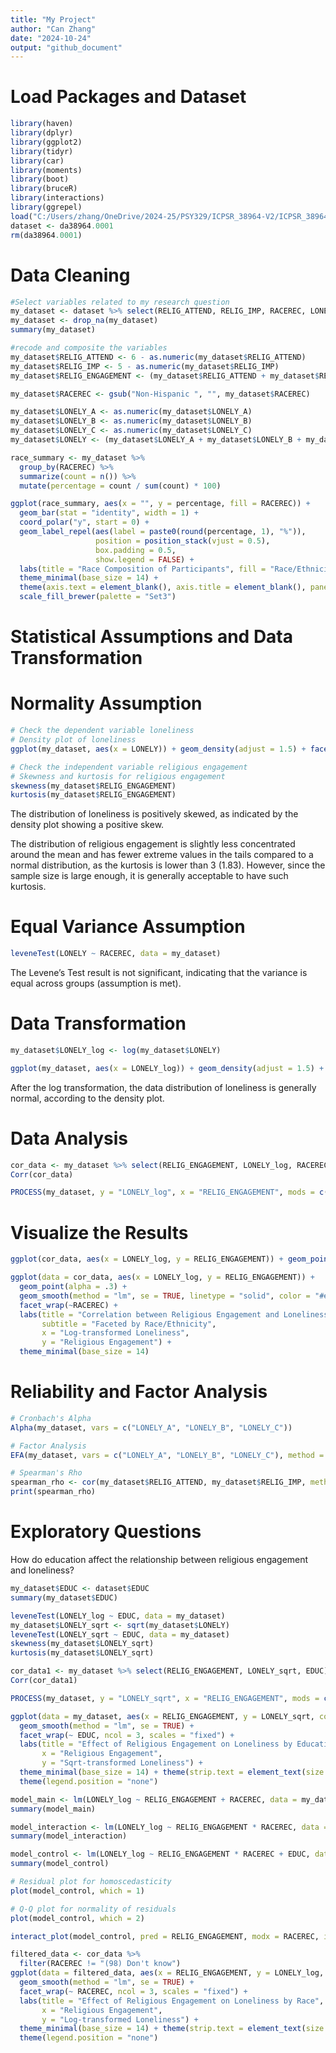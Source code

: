 ```yaml
---
title: "My Project"
author: "Can Zhang"
date: "2024-10-24"
output: "github_document"
---
```

# Load Packages and Dataset
```r

library(haven)
library(dplyr)
library(ggplot2)
library(tidyr)
library(car)
library(moments)
library(boot)
library(bruceR)
library(interactions)
library(ggrepel)
load("C:/Users/zhang/OneDrive/2024-25/PSY329/ICPSR_38964-V2/ICPSR_38964/DS0001/38964-0001-Data.rda")
dataset <- da38964.0001
rm(da38964.0001)

```

# Data Cleaning
```r

#Select variables related to my research question
my_dataset <- dataset %>% select(RELIG_ATTEND, RELIG_IMP, RACEREC, LONELY_A, LONELY_B, LONELY_C)
my_dataset <- drop_na(my_dataset)
summary(my_dataset)

#recode and composite the variables
my_dataset$RELIG_ATTEND <- 6 - as.numeric(my_dataset$RELIG_ATTEND)
my_dataset$RELIG_IMP <- 5 - as.numeric(my_dataset$RELIG_IMP)
my_dataset$RELIG_ENGAGEMENT <- (my_dataset$RELIG_ATTEND + my_dataset$RELIG_IMP) / 2

my_dataset$RACEREC <- gsub("Non-Hispanic ", "", my_dataset$RACEREC)

my_dataset$LONELY_A <- as.numeric(my_dataset$LONELY_A)
my_dataset$LONELY_B <- as.numeric(my_dataset$LONELY_B)
my_dataset$LONELY_C <- as.numeric(my_dataset$LONELY_C)
my_dataset$LONELY <- (my_dataset$LONELY_A + my_dataset$LONELY_B + my_dataset$LONELY_C) / 3

race_summary <- my_dataset %>%
  group_by(RACEREC) %>%
  summarize(count = n()) %>%
  mutate(percentage = count / sum(count) * 100) 

ggplot(race_summary, aes(x = "", y = percentage, fill = RACEREC)) +
  geom_bar(stat = "identity", width = 1) +
  coord_polar("y", start = 0) +
  geom_label_repel(aes(label = paste0(round(percentage, 1), "%")),
                   position = position_stack(vjust = 0.5),
                   box.padding = 0.5,
                   show.legend = FALSE) +
  labs(title = "Race Composition of Participants", fill = "Race/Ethnicity") +
  theme_minimal(base_size = 14) +
  theme(axis.text = element_blank(), axis.title = element_blank(), panel.grid = element_blank()) +
  scale_fill_brewer(palette = "Set3")

```

# Statistical Assumptions and Data Transformation
# Normality Assumption
```r

# Check the dependent variable loneliness
# Density plot of loneliness
ggplot(my_dataset, aes(x = LONELY)) + geom_density(adjust = 1.5) + facet_wrap(~RACEREC) + theme_classic()

# Check the independent variable religious engagement
# Skewness and kurtosis for religious engagement
skewness(my_dataset$RELIG_ENGAGEMENT)
kurtosis(my_dataset$RELIG_ENGAGEMENT)

```

The distribution of loneliness is positively skewed, as indicated by the density plot showing a positive skew.

The distribution of religious engagement is slightly less concentrated around the mean and has fewer extreme values in the tails compared to a normal distribution, as the kurtosis is lower than 3 (1.83). However, since the sample size is large enough, it is generally acceptable to have such kurtosis.

# Equal Variance Assumption
```r

leveneTest(LONELY ~ RACEREC, data = my_dataset)

```

The Levene's Test result is not significant, indicating that the variance is equal across groups (assumption is met).

# Data Transformation
```r

my_dataset$LONELY_log <- log(my_dataset$LONELY)

ggplot(my_dataset, aes(x = LONELY_log)) + geom_density(adjust = 1.5) + facet_wrap(~RACEREC) + theme_classic()

```

After the log transformation, the data distribution of loneliness is generally normal, according to the density plot.

# Data Analysis
```r

cor_data <- my_dataset %>% select(RELIG_ENGAGEMENT, LONELY_log, RACEREC)
Corr(cor_data)

PROCESS(my_dataset, y = "LONELY_log", x = "RELIG_ENGAGEMENT", mods = c("RACEREC"))

```

# Visualize the Results
```r

ggplot(cor_data, aes(x = LONELY_log, y = RELIG_ENGAGEMENT)) + geom_point(alpha = .3) + geom_smooth(method = "lm", se = TRUE, linetype = "solid", color = "#e7553d") +  theme_minimal(base_size = 14)

ggplot(data = cor_data, aes(x = LONELY_log, y = RELIG_ENGAGEMENT)) +
  geom_point(alpha = .3) +
  geom_smooth(method = "lm", se = TRUE, linetype = "solid", color = "#e7553d") +
  facet_wrap(~RACEREC) +
  labs(title = "Correlation between Religious Engagement and Loneliness",
       subtitle = "Faceted by Race/Ethnicity",
       x = "Log-transformed Loneliness", 
       y = "Religious Engagement") +
  theme_minimal(base_size = 14)

```

# Reliability and Factor Analysis
```r

# Cronbach's Alpha
Alpha(my_dataset, vars = c("LONELY_A", "LONELY_B", "LONELY_C"))

# Factor Analysis
EFA(my_dataset, vars = c("LONELY_A", "LONELY_B", "LONELY_C"), method = "pa", plot.scree = TRUE, nfactors = c("parallel"))

# Spearman's Rho
spearman_rho <- cor(my_dataset$RELIG_ATTEND, my_dataset$RELIG_IMP, method = "spearman")
print(spearman_rho)

```

# Exploratory Questions
How do education affect the relationship between religious engagement and loneliness?
```r

my_dataset$EDUC <- dataset$EDUC
summary(my_dataset$EDUC)

leveneTest(LONELY_log ~ EDUC, data = my_dataset)
my_dataset$LONELY_sqrt <- sqrt(my_dataset$LONELY)
leveneTest(LONELY_sqrt ~ EDUC, data = my_dataset)
skewness(my_dataset$LONELY_sqrt)
kurtosis(my_dataset$LONELY_sqrt)

cor_data1 <- my_dataset %>% select(RELIG_ENGAGEMENT, LONELY_sqrt, EDUC)
Corr(cor_data1)

PROCESS(my_dataset, y = "LONELY_sqrt", x = "RELIG_ENGAGEMENT", mods = c("EDUC"))

ggplot(data = my_dataset, aes(x = RELIG_ENGAGEMENT, y = LONELY_sqrt, color = EDUC)) +
  geom_smooth(method = "lm", se = TRUE) +
  facet_wrap(~ EDUC, ncol = 3, scales = "fixed") + 
  labs(title = "Effect of Religious Engagement on Loneliness by Education",
       x = "Religious Engagement",
       y = "Sqrt-transformed Loneliness") +
  theme_minimal(base_size = 14) + theme(strip.text = element_text(size = 10)) + 
  theme(legend.position = "none")

```

```r

model_main <- lm(LONELY_log ~ RELIG_ENGAGEMENT + RACEREC, data = my_dataset)
summary(model_main)

model_interaction <- lm(LONELY_log ~ RELIG_ENGAGEMENT * RACEREC, data = my_dataset)
summary(model_interaction)

model_control <- lm(LONELY_log ~ RELIG_ENGAGEMENT * RACEREC + EDUC, data = my_dataset)
summary(model_control)

# Residual plot for homoscedasticity
plot(model_control, which = 1)

# Q-Q plot for normality of residuals
plot(model_control, which = 2)

interact_plot(model_control, pred = RELIG_ENGAGEMENT, modx = RACEREC, interval = TRUE)

filtered_data <- cor_data %>%
  filter(RACEREC != "(98) Don't know")
ggplot(data = filtered_data, aes(x = RELIG_ENGAGEMENT, y = LONELY_log, color = RACEREC)) +
  geom_smooth(method = "lm", se = TRUE) +
  facet_wrap(~ RACEREC, ncol = 3, scales = "fixed") + 
  labs(title = "Effect of Religious Engagement on Loneliness by Race",
       x = "Religious Engagement",
       y = "Log-transformed Loneliness") +
  theme_minimal(base_size = 14) + theme(strip.text = element_text(size = 10)) + 
  theme(legend.position = "none")
```